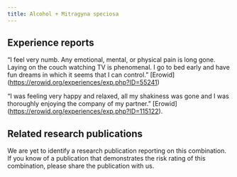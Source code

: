 ---
title: Alcohol + Mitragyna speciosa
---
## Experience reports

“I feel very numb. Any emotional, mental, or physical pain is long gone. Laying on the couch watching TV is phenomenal. I go to bed early and have fun dreams in which it seems that I can control.” [Erowid] (https://erowid.org/experiences/exp.php?ID=55241)

“I was feeling very happy and relaxed, all my shakiness was gone and I was thoroughly enjoying the company of my partner.” [Erowid] (https://erowid.org/experiences/exp.php?ID=115122).

## Related research publications

We are yet to identify a research publication reporting on this combination. If you know of a publication that demonstrates the risk rating of this combination, please share the publication with us.


